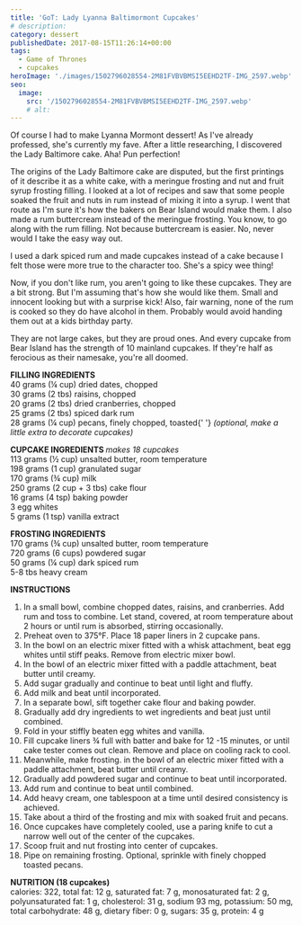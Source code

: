 ```yaml
---
title: 'GoT: Lady Lyanna Baltimormont Cupcakes'
# description:
category: dessert
publishedDate: 2017-08-15T11:26:14+00:00
tags:
  - Game of Thrones
  - cupcakes
heroImage: './images/1502796028554-2M81FVBVBMSI5EEHD2TF-IMG_2597.webp'
seo:
  image:
    src: '/1502796028554-2M81FVBVBMSI5EEHD2TF-IMG_2597.webp'
    # alt:
---
```



<div class="sqs-html-content">
	<p>
		Of course I had to make Lyanna Mormont dessert! As I've already professed,
		she's currently my fave. After a little researching, I discovered the Lady
		Baltimore cake. Aha! Pun perfection!
	</p>
</div>
<div
	class="image-block-outer-wrapper layout-caption-below design-layout-inline"
	data-test="image-block-inline-outer-wrapper"
>
	<figure class="sqs-block-image-figure intrinsic">
		<div
			class="image-block-wrapper"
			data-animation-role="image"
			data-animation-override=""
		>
			<div class="sqs-image-shape-container-element has-aspect-ratio">
				<Picture
					src={ContentImage1}
					alt="Lady Lyanna Baltimormont Cupcakes | Sarah Makes Stuff"
				></Picture>
			</div>
		</div>
	</figure>
</div>
<div class="sqs-html-content">
	<p>
		The origins of the Lady Baltimore cake are disputed, but the first printings
		of it describe it as a white cake, with a meringue frosting and nut and
		fruit syrup frosting filling. I looked at a lot of recipes and saw that some
		people soaked the fruit and nuts in rum instead of mixing it into a syrup. I
		went that route as I'm sure it's how the bakers on Bear Island would make
		them. I also made a rum buttercream instead of the meringue frosting. You
		know, to go along with the rum filling. Not because buttercream is easier.
		No, never would I take the easy way out. 
	</p>
</div>
<div
	class="image-block-outer-wrapper layout-caption-below design-layout-inline"
	data-test="image-block-inline-outer-wrapper"
>
	<figure class="sqs-block-image-figure intrinsic">
		<div
			class="image-block-wrapper"
			data-animation-role="image"
			data-animation-override=""
		>
			<div class="sqs-image-shape-container-element has-aspect-ratio">
				<Picture
					src={ContentImage2}
					alt="Lady Lyanna Baltimormont Cupcakes | Sarah Makes Stuff"
				></Picture>
			</div>
		</div>
	</figure>
</div>
<div class="sqs-html-content">
	<p>
		I used a dark spiced rum and made cupcakes instead of a cake because I felt
		those were more true to the character too. She's a spicy wee thing!
	</p>
</div>
<div
	class="image-block-outer-wrapper layout-caption-below design-layout-inline"
	data-test="image-block-inline-outer-wrapper"
>
	<figure class="sqs-block-image-figure intrinsic">
		<div
			class="image-block-wrapper"
			data-animation-role="image"
			data-animation-override=""
		>
			<div class="sqs-image-shape-container-element has-aspect-ratio">
				<Picture
					src={ContentImage3}
					alt="Lady Lyanna Baltimormont Cupcakes | Sarah Makes Stuff"
				></Picture>
			</div>
		</div>
	</figure>
</div>
<div class="sqs-html-content">
	<p>
		Now, if you don't like rum, you aren't going to like these cupcakes. They
		are a bit strong. But I'm assuming that's how she would like them. Small and
		innocent looking but with a surprise kick! Also, fair warning, none of the
		rum is cooked so they do have alcohol in them. Probably would avoid handing
		them out at a kids birthday party. 
	</p>
</div>
<div
	class="image-block-outer-wrapper layout-caption-below design-layout-inline"
	data-test="image-block-inline-outer-wrapper"
>
	<figure class="sqs-block-image-figure intrinsic">
		<div
			class="image-block-wrapper"
			data-animation-role="image"
			data-animation-override=""
		>
			<div class="sqs-image-shape-container-element has-aspect-ratio">
				<Picture
					src={ContentImage4}
					alt="Lady Lyanna Baltimormont Cupcakes | Sarah Makes Stuff"
				></Picture>
			</div>
		</div>
	</figure>
</div>
<div class="sqs-html-content">
	<p>
		They are not large cakes, but they are proud ones. And every cupcake from
		Bear Island has the strength of 10 mainland cupcakes. If they're half as
		ferocious as their namesake, you're all doomed. 
	</p>
	<p>
		<strong>FILLING INGREDIENTS</strong>
		<br />
		40 grams (¼ cup) dried dates, chopped  <br />
		30 grams (2 tbs) raisins, chopped
		<br />
		20 grams (2 tbs) dried cranberries, chopped
		<br />
		25 grams (2 tbs) spiced dark rum
		<br />
		28 grams (¼ cup) pecans, finely chopped, toasted{' '}
		<em>(optional, make a little extra to decorate cupcakes)</em>
	</p>
	<p>
		<strong>CUPCAKE INGREDIENTS </strong>
		<em>makes 18 cupcakes</em>
		<br />
		113 grams (½ cup) unsalted butter, room temperature
		<br />
		198 grams (1 cup) granulated sugar
		<br />
		170 grams (¾ cup) milk
		<br />
		250 grams (2 cup + 3 tbs) cake flour
		<br />
		16 grams (4 tsp) baking powder
		<br />3 egg whites
		<br />5 grams (1 tsp) vanilla extract
	</p>
	<p>
		<strong>FROSTING INGREDIENTS</strong>
		<br />
		170 grams (¾ cup) unsalted butter, room temperature
		<br />
		720 grams (6 cups) powdered sugar
		<br />
		50 grams (¼ cup) dark spiced rum
		<br />
		5-8 tbs heavy cream
	</p>
	<p>
		<strong>INSTRUCTIONS</strong>
	</p>
	<ol>
		<li>
			In a small bowl, combine chopped dates, raisins, and cranberries. Add rum
			and toss to combine. Let stand, covered, at room temperature about 2 hours
			or until rum is absorbed, stirring occasionally.
		</li>
		<li>Preheat oven to 375°F. Place 18 paper liners in 2 cupcake pans.</li>
		<li>
			In the bowl on an electric mixer fitted with a whisk attachment, beat egg
			whites until stiff peaks. Remove from electric mixer bowl.
		</li>
		<li>
			In the bowl of an electric mixer fitted with a paddle attachment, beat
			butter until creamy.
		</li>
		<li>Add sugar gradually and continue to beat until light and fluffy. </li>
		<li>Add milk and beat until incorporated.</li>
		<li>In a separate bowl, sift together cake flour and baking powder.</li>
		<li>
			Gradually add dry ingredients to wet ingredients and beat just until
			combined. 
		</li>
		<li>Fold in your stiffly beaten egg whites and vanilla. </li>
		<li>
			Fill cupcake liners ¾ full with batter and bake for 12 -15 minutes, or
			until cake tester comes out clean. Remove and place on cooling rack to
			cool.
		</li>
		<li>
			Meanwhile, make frosting. in the bowl of an electric mixer fitted with a
			paddle attachment, beat butter until creamy.
		</li>
		<li>
			Gradually add powdered sugar and continue to beat until incorporated. 
		</li>
		<li>Add rum and continue to beat until combined.</li>
		<li>
			Add heavy cream, one tablespoon at a time until desired consistency is
			achieved.
		</li>
		<li>
			Take about a third of the frosting and mix with soaked fruit and pecans. 
		</li>
		<li>
			Once cupcakes have completely cooled, use a paring knife to cut a narrow
			well out of the center of the cupcakes. 
		</li>
		<li>Scoop fruit and nut frosting into center of cupcakes. </li>
		<li>
			Pipe on remaining frosting. Optional, sprinkle with finely chopped toasted
			pecans. 
		</li>
	</ol>
	<p>
		<strong>NUTRITION (18 cupcakes)</strong>
		<br />
		calories: 322, total fat: 12 g, saturated fat: 7 g, monosaturated fat: 2 g,
		polyunsaturated fat: 1 g, cholesterol: 31 g, sodium 93 mg, potassium: 50 mg,
		total carbohydrate: 48 g, dietary fiber: 0 g, sugars: 35 g, protein: 4 g
	</p>
</div>
